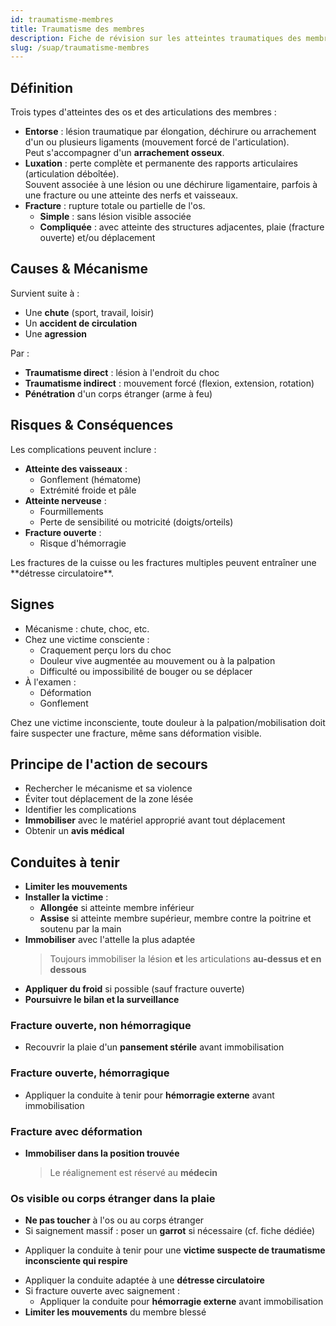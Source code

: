 ---
id: traumatisme-membres
title: Traumatisme des membres
description: Fiche de révision sur les atteintes traumatiques des membres
slug: /suap/traumatisme-membres
---


## Définition

Trois types d'atteintes des os et des articulations des membres :

- **Entorse** : lésion traumatique par élongation, déchirure ou arrachement d'un ou plusieurs ligaments (mouvement forcé de l'articulation).  
  Peut s'accompagner d'un **arrachement osseux**.
- **Luxation** : perte complète et permanente des rapports articulaires (articulation déboîtée).  
  Souvent associée à une lésion ou une déchirure ligamentaire, parfois à une fracture ou une atteinte des nerfs et vaisseaux.
- **Fracture** : rupture totale ou partielle de l'os.
  - **Simple** : sans lésion visible associée
  - **Compliquée** : avec atteinte des structures adjacentes, plaie (fracture ouverte) et/ou déplacement

## Causes & Mécanisme

Survient suite à :

- Une **chute** (sport, travail, loisir)
- Un **accident de circulation**
- Une **agression**

Par :

- **Traumatisme direct** : lésion à l'endroit du choc
- **Traumatisme indirect** : mouvement forcé (flexion, extension, rotation)
- **Pénétration** d'un corps étranger (arme à feu)

## Risques & Conséquences

Les complications peuvent inclure :

- **Atteinte des vaisseaux** :
  - Gonflement (hématome)
  - Extrémité froide et pâle
- **Atteinte nerveuse** :
  - Fourmillements
  - Perte de sensibilité ou motricité (doigts/orteils)
- **Fracture ouverte** :
  - Risque d'hémorragie

<Admonition type="warning">
Les fractures de la cuisse ou les fractures multiples peuvent entraîner une **détresse circulatoire**.
</Admonition>

## Signes

- Mécanisme : chute, choc, etc.
- Chez une victime consciente :
  - Craquement perçu lors du choc
  - Douleur vive augmentée au mouvement ou à la palpation
  - Difficulté ou impossibilité de bouger ou se déplacer
- À l'examen :
  - Déformation
  - Gonflement

<Admonition type="info">
Chez une victime inconsciente, toute douleur à la palpation/mobilisation doit faire suspecter une fracture, même sans déformation visible.
</Admonition>

## Principe de l'action de secours

- Rechercher le mécanisme et sa violence
- Éviter tout déplacement de la zone lésée
- Identifier les complications
- **Immobiliser** avec le matériel approprié avant tout déplacement
- Obtenir un **avis médical**

## Conduites à tenir

<Tabs>
  <TabItem value="generale" label="Conduite générale">

  - **Limiter les mouvements**
  - **Installer la victime** :
    - **Allongée** si atteinte membre inférieur
    - **Assise** si atteinte membre supérieur, membre contre la poitrine et soutenu par la main
  - **Immobiliser** avec l'attelle la plus adaptée  
    > Toujours immobiliser la lésion **et** les articulations **au-dessus et en dessous**
  - **Appliquer du froid** si possible (sauf fracture ouverte)
  - **Poursuivre le bilan et la surveillance**

  </TabItem>

  <TabItem value="fracture" label="En cas de fracture">

  ### Fracture ouverte, non hémorragique

  - Recouvrir la plaie d'un **pansement stérile** avant immobilisation

  ### Fracture ouverte, hémorragique

  - Appliquer la conduite à tenir pour **hémorragie externe** avant immobilisation

  ### Fracture avec déformation

  - **Immobiliser dans la position trouvée**  
    > Le réalignement est réservé au **médecin**

  ### Os visible ou corps étranger dans la plaie

  - **Ne pas toucher** à l'os ou au corps étranger
  - Si saignement massif : poser un **garrot** si nécessaire (cf. fiche dédiée)

  </TabItem>

  <TabItem value="inconsciente" label="Victime inconsciente">

  - Appliquer la conduite à tenir pour une **victime suspecte de traumatisme inconsciente qui respire**

  </TabItem>

  <TabItem value="detresse" label="Victime consciente avec détresse vitale">

  - Appliquer la conduite adaptée à une **détresse circulatoire**
  - Si fracture ouverte avec saignement :
    - Appliquer la conduite pour **hémorragie externe** avant immobilisation
  - **Limiter les mouvements** du membre blessé

  </TabItem>
</Tabs>
